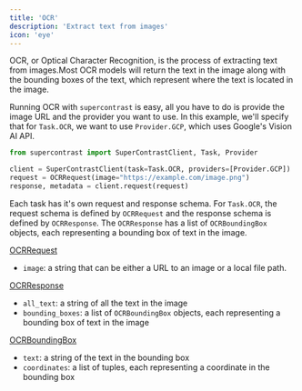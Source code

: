 ```yaml
---
title: 'OCR'
description: 'Extract text from images'
icon: 'eye'
---
```


OCR, or Optical Character Recognition, is the process of extracting text from images.Most OCR models will return the text in the image along with the bounding boxes of the text, which represent where the text is located in the image.

Running OCR with `supercontrast` is easy, all you have to do is provide the image URL and the provider you want to use.
In this example, we'll specify that for `Task.OCR`, we want to use `Provider.GCP`, which uses Google's Vision AI API.

```python
from supercontrast import SuperContrastClient, Task, Provider

client = SuperContrastClient(task=Task.OCR, providers=[Provider.GCP])
request = OCRRequest(image="https://example.com/image.png")
response, metadata = client.request(request)
```

Each task has it's own request and response schema. For `Task.OCR`, the request schema is defined by `OCRRequest` and the response schema is defined by `OCRResponse`. The `OCRResponse` has a list of `OCRBoundingBox` objects, each representing a bounding box of text in the image.

[OCRRequest](https://github.com/supercontrast-ai/supercontrast/blob/main/src/supercontrast/task/types/ocr_types.py#L7)

- `image`: a string that can be either a URL to an image or a local file path.

[OCRResponse](https://github.com/supercontrast-ai/supercontrast/blob/main/src/supercontrast/task/types/ocr_types.py#L22)

- `all_text`: a string of all the text in the image
- `bounding_boxes`: a list of `OCRBoundingBox` objects, each representing a bounding box of text in the image

[OCRBoundingBox](https://github.com/supercontrast-ai/supercontrast/blob/main/src/supercontrast/task/types/ocr_types.py#L14)

- `text`: a string of the text in the bounding box
- `coordinates`: a list of tuples, each representing a coordinate in the bounding box